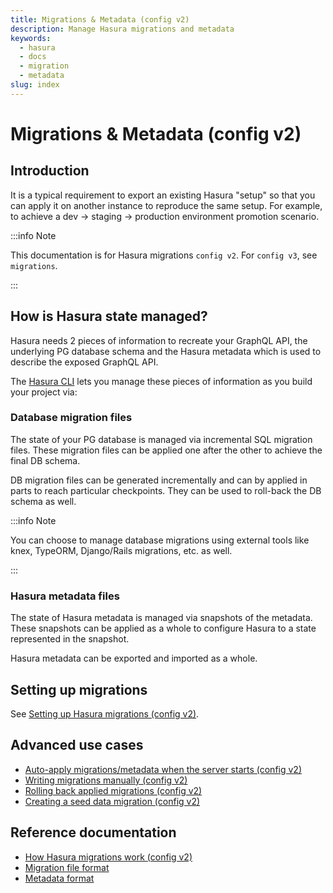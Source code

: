 ```yaml
---
title: Migrations & Metadata (config v2)
description: Manage Hasura migrations and metadata
keywords:
  - hasura
  - docs
  - migration
  - metadata
slug: index
---
```


# Migrations & Metadata (config v2)

## Introduction

It is a typical requirement to export an existing Hasura "setup" so that
you can apply it on another instance to reproduce the same setup. For
example, to achieve a dev -> staging -> production environment promotion
scenario.

:::info Note

This documentation is for Hasura migrations `config v2`.
For `config v3`, see `migrations`.

:::

## How is Hasura state managed?

Hasura needs 2 pieces of information to recreate your GraphQL API, the
underlying PG database schema and the Hasura metadata which is used to
describe the exposed GraphQL API.

The [Hasura CLI](/graphql/core/hasura-cli/index.mdx) lets you manage these pieces of
information as you build your project via:

### Database migration files

The state of your PG database is managed via incremental SQL migration
files. These migration files can be applied one after the other to
achieve the final DB schema.

DB migration files can be generated incrementally and can by applied in
parts to reach particular checkpoints. They can be used to roll-back the
DB schema as well.

:::info Note

You can choose to manage database migrations using external tools like
knex, TypeORM, Django/Rails migrations, etc. as well.

:::

### Hasura metadata files

The state of Hasura metadata is managed via snapshots of the metadata.
These snapshots can be applied as a whole to configure Hasura to a state
represented in the snapshot.

Hasura metadata can be exported and imported as a whole.

## Setting up migrations

See [Setting up Hasura migrations (config v2)](/graphql/core/migrations/config-v2/migrations-setup.mdx).

## Advanced use cases

- [Auto-apply migrations/metadata when the server starts (config v2)](/graphql/core/migrations/config-v2/advanced/auto-apply-migrations.mdx)
- [Writing migrations manually (config v2)](/graphql/core/migrations/config-v2/advanced/writing-migrations-manually.mdx)
- [Rolling back applied migrations (config v2)](/graphql/core/migrations/config-v2/advanced/rolling-back-migrations.mdx)
- [Creating a seed data migration (config v2)](/graphql/core/migrations/config-v2/advanced/seed-data-migration.mdx)

## Reference documentation

- [How Hasura migrations work (config v2)](/graphql/core/migrations/config-v2/reference/how-it-works.mdx)
- [Migration file format](/graphql/core/migrations/config-v2/reference/migration-file-format.mdx)
- [Metadata format](/graphql/core/migrations/config-v2/reference/metadata-format.mdx)
